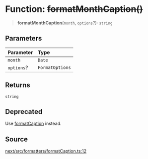 # Function: ~~formatMonthCaption()~~

> **formatMonthCaption**(`month`, `options`?): `string`

## Parameters

| Parameter | Type |
| :------ | :------ |
| `month` | `Date` |
| `options`? | `FormatOptions` |

## Returns

`string`

## Deprecated

Use [formatCaption](/api/next/functions/formatCaption.mdx) instead.

## Source

[next/src/formatters/formatCaption.ts:12](https://github.com/gpbl/react-day-picker/blob/86f49ff11/next/src/formatters/formatCaption.ts#L12)
